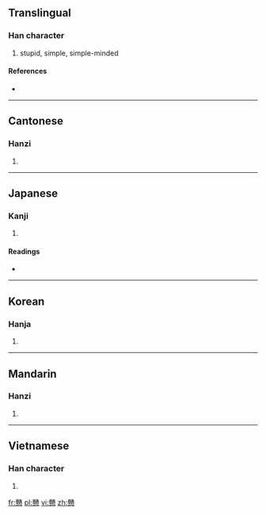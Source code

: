 {{also|戆}}
==Translingual==

===Han character===
{{Han char|rn=61|rad=心|as=24|sn=28|four=0733<sub>8</sub>|canj=X卜金心 (XYCP), 卜金心 (YCP)}}

# stupid, simple, simple-minded

====References====
* {{Han ref|kx=0409.310|dkj=11525|dj=0751.300|hdz=42373.040|uh=6207|ud=25095|bh=F9BA|bd=63930}}

----

==Cantonese==

===Hanzi===
{{yue-hanzi|jyut=|y=jong3, ngong6|sim=戆}}

# {{defn|Cantonese|sort=心24}}

----

==Japanese==

===Kanji===
{{ja-kanji|grade=|rs=心24}}

# {{defn|Japanese|sort=心24}}

====Readings====
* {{ja-readings|on=[[とう]] (tō), [[ちゅう]] (chū), [[しゅ]] (shu), [[こう]] (kō), [[く]] (ku)|kun=[[おろか]] (oroka)}}

----

==Korean==

===Hanja===
{{ko-hanja|hangeul=당|eumhun=|rv=dang|mr=tang|y=tang}}

# {{defn|Korean|sort=心24}}

----

==Mandarin==

===Hanzi===
{{cmn-hanzi|sim=戆|pin=[[gàng]] ([[gang4]]), [[zhuàng]] ([[zhuang4]])|wg=kang<sup>4</sup>, chuang<sup>4</sup>}}

# {{defn|Mandarin|sort=心24}}

----

==Vietnamese==

===Han character===
{{vi-hantu|[[tráng]]|rs=心24}}

# {{defn|Vietnamese|sort=心24}}

[[fr:戇]]
[[pl:戇]]
[[vi:戇]]
[[zh:戇]]